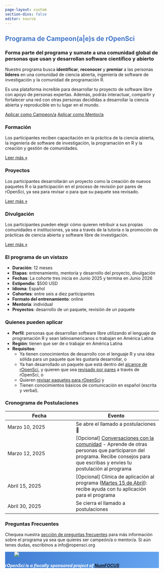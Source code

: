 ```yaml
---
page-layout: custom
section-divs: false
editor: source
---
```


:::::::: {.hero .grey-border}
::::::: content-block
::: {.hero-title style="color: #4177ca"}
# Programa de Campeon(a|e)s de rOpenSci
:::

::: {..hero-title}
### Forma parte del programa y sumate a una comunidad global de personas que usan y desarrollan software científico y abierto
:::

:::: hero-text
Nuestro programa busca **identificar**, **reconocer** y **premiar** a las personas **líderes** en una comunidad de ciencia abierta, ingeniería de software de investigación y la comunidad de programación R.

Es una plataforma increíble para desarrollar tu proyecto de software libre con apoyo de personas expertas. Además, podrás interactuar, compartir y fortalecer una red con otras personas decididas a desarrollar la ciencia abierta y reproducible en tu lugar en el mundo.

::: hero-buttons
[Aplicar como Campeon/a](/champions/apply.qmd){.btn .btn-primary role="button"} [Aplicar como Mentor/a](/mentors/apply.qmd){.btn .btn-primary role="button"}
:::
::::
:::::::
::::::::

:::::::::: content-block
::::::::: features
:::: feature
### Formación

Los participantes reciben capacitación en la práctica de la ciencia abierta, la ingeniería de software de investigación, la programación en R y la creación y gestión de comunidades.

::: learn-more
[Leer más »](.qmd)
:::
::::

:::: feature
### Proyectos

Los participantes desarrollarán un proyecto como la creación de nuevos paquetes R o la participación en el proceso de revisión por pares de rOpenSci, ya sea para revisar o para que su paquete sea revisado.

::: learn-more
[Leer más »](.qmd)
:::
::::

:::: feature
### Divulgación

Los participantes pueden elegir cómo quieren retribuir a sus propias comunidades e instituciones, ya sea a través de la tutoría o la promoción de prácticas de ciencia abierta y software libre de investigación.

::: learn-more
[Leer más »](.qmd)
:::
::::
:::::::::
::::::::::

:::::: content-block
::::: {.features .grey-border}
::: feature-two
### El programa de un vistazo

-   **Duración**: 12 meses
-   **Etapas**: entrenamiento, mentoría y desarrollo del proyecto, divulgación
-   **Fechas**: La cohorte tres inicia en Junio 2025 y termina en Junio 2026
-   **Estipendio**: \$500 USD
-   **Idioma**: Español
-   **Cohortes**: entre seis a diez participantes
-   **Formato del entrenamiento**: online
-   **Mentoria**: individual
-   **Proyectos**: desarrollo de un paquete, revisión de un paquete
:::

::: feature-two
### Quienes pueden aplicar

-   **Perfil**: personas que desarrollan software libre utilizando el lenguaje de programación R y sean latinoamericanos o trabajan en América Latina
-   **Región**: tienen que ser de o trabajar en América Latina
-   **Requisitos**:
    -   Ya tienen conocimientos de desarrollo con el lenguaje R y una idea sólida para un paquete que les gustaría desarrollar, o
    -   Ya han desarrollado un paquete que está dentro del [alcance de rOpenSci](https://devguide.ropensci.org/es/softwarereview_policies.es.html#aims-and-scope), y quieren que sea [revisado por pares](/es/software-review/) a través de rOpenSci, o
    -   Quieren [revisar paquetes para rOpenSci](https://devguide.ropensci.org/es/softwarereview_reviewer.es.html) y
    -   Tienen conocimientos básicos de comunicación en español (escrita y verbal).
:::
:::::
::::::

::: content-block
### Cronograma de Postulaciones

|Fecha|Evento|
|----|-----|
|Marzo 10, 2025|Se abre el llamado a postulaciones  🎉|
|Marzo 12, 2025|[Opcional] [Conversaciones con la comunidad](/commcalls/es/march2024-championprogram/) - Aprende de otras personas que participaron del programa. Recibe consejos para que escribas y envies tu postulación al programa|
|Abril 15, 2025|[Opcional] Clínica de aplicación al programa ([Martes 15 de Abril](/events/coworking-2025-04-15/)): recibe ayuda con tu aplicación para el programa |
|Abril 30, 2025|Se cierra el llamado a postulaciones|

:::

::: {.content-block}

### Preguntas Frecuentes

Chequea nuestra [sección de preguntas frecuentes](resources/faq.qmd) para más información sobre el programa ya sea que quieres ser campeón/a o mentor/a. Si aún tenes dudas, escribinos a info@ropensci.org

:::

::: {.footer style="background: url(https://ropensci.org/images/svg/footer-cube.svg) bottom/contain no-repeat,linear-gradient(94.45deg,#427fd4 1.55%,#64a4ef 98.46%)"}

::: features
::: feature
::: {.img style="margin-left: 30px"}
![](https://ropensci.org/img/icon_short_white.svg)
:::
:::

::: {.feature style="color: #fff"}
:::

::: {.feature style="color: #fff"}
##### rOpenSci is a fiscally sponsored project of [NumFOCUS](http://numfocus.org)
:::
:::
:::
